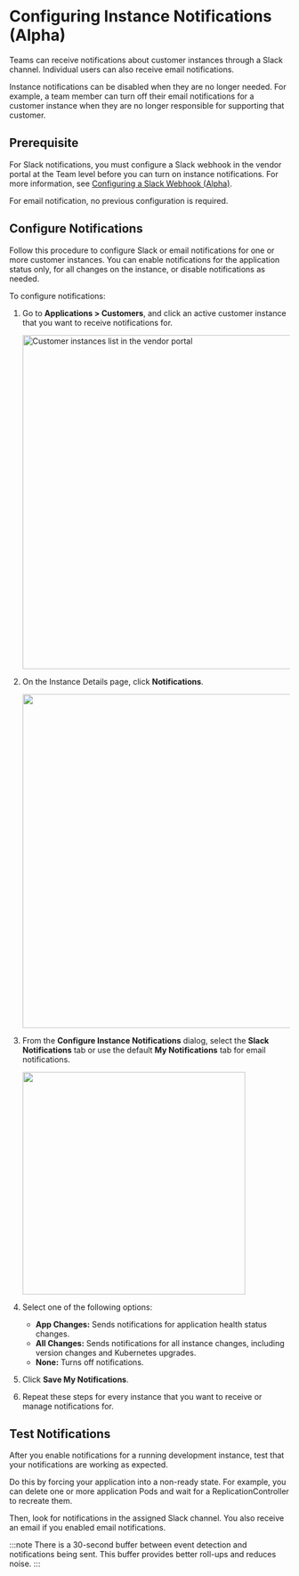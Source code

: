 

# Configuring Instance Notifications (Alpha)

<NotificationsAbout/>

Teams can receive notifications about customer instances through a Slack channel. Individual users can also receive email notifications.

Instance notifications can be disabled when they are no longer needed. For example, a team member can turn off their email notifications for a customer instance when they are no longer responsible for supporting that customer.

## Prerequisite

For Slack notifications, you must configure a Slack webhook in the vendor portal at the Team level before you can turn on instance notifications. For more information, see [Configuring a Slack Webhook (Alpha)](team-management-slack-config).

For email notification, no previous configuration is required.

## Configure Notifications

Follow this procedure to configure Slack or email notifications for one or more customer instances. You can enable notifications for the application status only, for all changes on the instance, or disable notifications as needed.

To configure notifications:

1. Go to **Applications > Customers**, and click an active customer instance that you want to receive notifications for.

    <img src="/images/customer-instances.png" alt="Customer instances list in the vendor portal" width="600"/>

1. On the Instance Details page, click **Notifications**.

    <img width="600px" src="/images/instance-notifications.png" />

1. From the **Configure Instance Notifications** dialog, select the **Slack Notifications** tab or use the default **My Notifications** tab for email notifications.
 
    <img width="400px" src="/images/instance-notifications-dialog.png" />

1. Select one of the following options:

    - **App Changes:** Sends notifications for application health status changes.
    - **All Changes:** Sends notifications for all instance changes, including version changes and Kubernetes upgrades.
    - **None:** Turns off notifications.

1. Click **Save My Notifications**.

1. Repeat these steps for every instance that you want to receive or manage notifications for.


## Test Notifications

After you enable notifications for a running development instance, test that your notifications are working as expected.

Do this by forcing your application into a non-ready state. For example, you can delete one or more application Pods and wait for a ReplicationController to recreate them.

Then, look for notifications in the assigned Slack channel. You also receive an email if you enabled email notifications.

:::note
There is a 30-second buffer between event detection and notifications being sent. This buffer provides better roll-ups and reduces noise.
:::